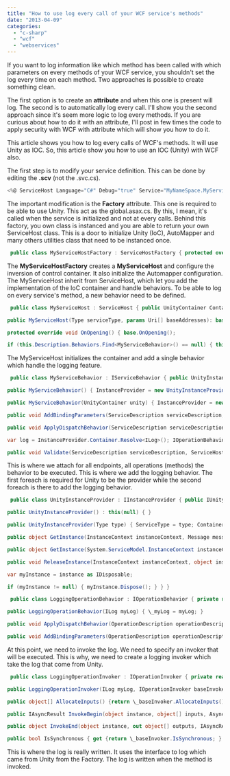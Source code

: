 ```yaml
---
title: "How to use log every call of your WCF service's methods"
date: "2013-04-09"
categories: 
  - "c-sharp"
  - "wcf"
  - "webservices"
---
```


If you want to log information like which method has been called with which parameters on every methods of your WCF service, you shouldn't set the log every time on each method. Two approaches is possible to create something clean.

The first option is to create an **attribute** and when this one is present will log. The second is to automatically log every call. I'll show you the second approach since it's seem more logic to log every methods. If you are curious about how to do it with an attribute, I'll post in few times the code to apply security with WCF with attribute which will show you how to do it.

This article shows you how to log every calls of WCF's methods. It will use Unity as IOC. So, this article show you how to use an IOC (Unity) with WCF also.

The first step is to modify your service definition. This can be done by editing the **.scv** (not the .svc.cs).

```csharp
<%@ ServiceHost Language="C#" Debug="true" Service="MyNameSpace.MyServices.MyService" CodeBehind="MyService.svc.cs" Factory="MyNameSpace.MyServices.Common.MyServiceHostFactory " %> 
```

The important modification is the **Factory** attribute. This one is required to be able to use Unity. This act as the global.asax.cs. By this, I mean, it's called when the service is initialized and not at every calls. Behind this factory, you own class is instanced and you are able to return your own ServiceHost class. This is a door to initialize Unity (IoC), AutoMapper and many others utilities class that need to be instanced once.


```csharp
 public class MyServiceHostFactory : ServiceHostFactory { protected override ServiceHost CreateServiceHost(Type serviceType, Uri[] baseAddresses) { var serviceHost = new MyServiceHost(serviceType, baseAddresses); //ConfigureUnity(serviceHost.Container); //ConfigureAutoMapper(); return serviceHost; } } 
```

The **MyServiceHostFactory** creates a **MyServiceHost** and configure the inversion of control container. It also initialize the Automapper configuration. The MyServiceHost inherit from ServiceHost, which let you add the implementation of the IoC container and handle behaviors. To be able to log on every service's method, a new behavior need to be defined.


```csharp
 public class MyServiceHost : ServiceHost { public UnityContainer Container { get; set; } public MyServiceHost() { Container = new UnityContainer(); }

public MyServiceHost(Type serviceType, params Uri[] baseAddresses): base(serviceType, baseAddresses) { Container = new UnityContainer(); }

protected override void OnOpening() { base.OnOpening();

if (this.Description.Behaviors.Find<MyServiceBehavior>() == null) { this.Description.Behaviors.Add(new MyServiceBehavior(Container)); } } } 
```

The MyServiceHost initializes the container and add a single behavior which handle the logging feature.


```csharp
 public class MyServiceBehavior : IServiceBehavior { public UnityInstanceProvider InstanceProvider { get; set; }

public MyServiceBehavior() { InstanceProvider = new UnityInstanceProvider(); }

public MyServiceBehavior(UnityContainer unity) { InstanceProvider = new UnityInstanceProvider {Container = unity}; }

public void AddBindingParameters(ServiceDescription serviceDescription, ServiceHostBase serviceHostBase, Collection<ServiceEndpoint> endpoints, BindingParameterCollection bindingParameters) { }

public void ApplyDispatchBehavior(ServiceDescription serviceDescription, ServiceHostBase serviceHostBase) { InstanceProvider.ServiceType = serviceDescription.ServiceType; foreach (ChannelDispatcherBase cdb in serviceHostBase.ChannelDispatchers) { var cd = cdb as ChannelDispatcher; if (cd != null) { foreach (EndpointDispatcher ed in cd.Endpoints) { ed.DispatchRuntime.InstanceProvider = InstanceProvider; } } }

var log = InstanceProvider.Container.Resolve<ILog>(); IOperationBehavior behavior = new LoggingOperationBehavior(log); foreach (ServiceEndpoint endpoint in serviceDescription.Endpoints) { foreach (OperationDescription operation in endpoint.Contract.Operations) { if (!operation.Behaviors.Any(d => d is LoggingOperationBehavior)) { operation.Behaviors.Add(behavior); } } } }

public void Validate(ServiceDescription serviceDescription, ServiceHostBase serviceHostBase) { } } 
```

This is where we attach for all endpoints, all operations (methods) the behavior to be executed. This is where we add the logging behavior. The first foreach is required for Unity to be the provider while the second foreach is there to add the logging behavior.


```csharp
 public class UnityInstanceProvider : IInstanceProvider { public IUnityContainer Container { set; get; } public Type ServiceType { set; get; }

public UnityInstanceProvider() : this(null) { }

public UnityInstanceProvider(Type type) { ServiceType = type; Container = new UnityContainer(); }

public object GetInstance(InstanceContext instanceContext, Message message) { return Container.Resolve(ServiceType); }

public object GetInstance(System.ServiceModel.InstanceContext instanceContext) { return GetInstance(instanceContext, null); }

public void ReleaseInstance(InstanceContext instanceContext, object instance) {

var myInstance = instance as IDisposable;

if (myInstance != null) { myInstance.Dispose(); } } } 
```


```csharp
 public class LoggingOperationBehavior : IOperationBehavior { private readonly ILog \_myLog;

public LoggingOperationBehavior(ILog myLog) { \_myLog = myLog; }

public void ApplyDispatchBehavior(OperationDescription operationDescription, DispatchOperation dispatchOperation) { dispatchOperation.Invoker = new LoggingOperationInvoker(\_myLog, dispatchOperation.Invoker, dispatchOperation); } public void Validate(OperationDescription operationDescription) { } public void ApplyClientBehavior(OperationDescription operationDescription, ClientOperation clientOperation) { }

public void AddBindingParameters(OperationDescription operationDescription, BindingParameterCollection bindingParameters) { } } 
```

At this point, we need to invoke the log. We need to specify an invoker that will be executed. This is why, we need to create a logging invoker which take the log that come from Unity.


```csharp
 public class LoggingOperationInvoker : IOperationInvoker { private readonly IOperationInvoker \_baseInvoker; private readonly string \_operationName; private readonly string \_controllerName; private readonly ILog \_myLog;

public LoggingOperationInvoker(ILog myLog, IOperationInvoker baseInvoker, DispatchOperation operation) { \_myLog = myLog; \_baseInvoker = baseInvoker; \_operationName = operation.Name; \_controllerName = operation.Parent.Type==null?"[None]":operation.Parent.Type.FullName; } public object Invoke(object instance, object[] inputs, out object[] outputs) { \_myLog.Log("Method " + \_operationName + " of class " + \_controllerName + " called"); try { return \_baseInvoker.Invoke(instance, inputs, out outputs); } catch (Exception ex) { \_myLog.Log(ex); throw; } }

public object[] AllocateInputs() {return \_baseInvoker.AllocateInputs(); }

public IAsyncResult InvokeBegin(object instance, object[] inputs, AsyncCallback callback, object state) { \_myLog.Log("Method " + \_operationName + " of class " + \_controllerName + " called"); return \_baseInvoker.InvokeBegin(instance, inputs, callback, state); }

public object InvokeEnd(object instance, out object[] outputs, IAsyncResult result) {return \_baseInvoker.InvokeEnd(instance, out outputs, result); }

public bool IsSynchronous { get {return \_baseInvoker.IsSynchronous; } } } 
```

This is where the log is really written. It uses the interface to log which came from Unity from the Factory. The log is written when the method is invoked.
